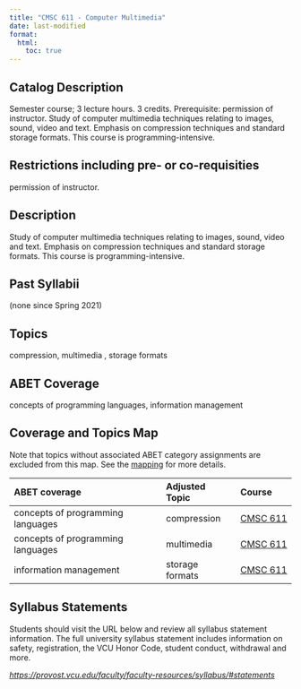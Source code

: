 ```yaml
---
title: "CMSC 611 - Computer Multimedia"
date: last-modified
format:
  html:
    toc: true
---
```


## Catalog Description

Semester course; 3 lecture hours. 3 credits. Prerequisite: permission of instructor. Study of computer multimedia techniques relating to images, sound, video and text. Emphasis on compression techniques and standard storage formats. This course is programming-intensive.


## Restrictions including pre- or co-requisities
 
permission of instructor.

## Description

Study of computer multimedia techniques relating to images, sound, video and text. Emphasis on compression techniques and standard storage formats. This course is programming-intensive.

## Past Syllabii

(none since Spring 2021)

## Topics

compression, multimedia , storage formats

## ABET Coverage

concepts of programming languages, information management

## Coverage and Topics Map

Note that topics without associated ABET category assignments are excluded from this map.  See the [mapping](https://docs.google.com/spreadsheets/d/1qrN3L7eRLsM-aVMHYaLQN-FMYtrTJf0_h6dLKlUdPkk/edit#gid=338318647) for more details.

ABET coverage                      Adjusted Topic    Course
---------------------------------  ----------------  ----------------------------------
concepts of programming languages  compression       <a href='CMSC611.qmd'>CMSC 611</a>
concepts of programming languages  multimedia        <a href='CMSC611.qmd'>CMSC 611</a>
information management             storage formats   <a href='CMSC611.qmd'>CMSC 611</a>


## Syllabus Statements

Students should visit the URL below and review all syllabus statement information. The full university syllabus statement includes information on safety, registration, the VCU Honor Code, student conduct, withdrawal and more.

*<https://provost.vcu.edu/faculty/faculty-resources/syllabus/#statements>*


